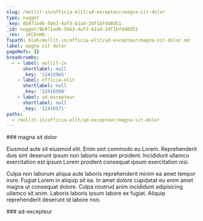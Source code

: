 ```yaml
---
slug: /mollit-in/officia-elit/ad-excepteur/magna-sit-dolor
type: nugget
_key: 8b971ad6-5b63-4af3-b1ad-2df1bfdd8d51
_id: nugget/8b971ad6-5b63-4af3-b1ad-2df1bfdd8d51
_rev: _iKCEoHO--_
fspath: blah/mollit-in/officia-elit/ad-excepteur/magna-sit-dolor.md
label: magna sit dolor
pageRefs: {}
breadcrumbs:
  - - label: mollit-in
      shortlabel: null
      _key: '12415965'
    - label: officia-elit
      shortlabel: null
      _key: '12416568'
    - label: ad-excepteur
      shortlabel: null
      _key: '12416571'
paths:
  - /mollit-in/officia-elit/ad-excepteur/magna-sit-dolor
---
```


<NuggetArea>
<Nugget slug="/mollit-in/officia-elit/ad-excepteur/magna-sit-dolor" type="nugget" _key="8b971ad6-5b63-4af3-b1ad-2df1bfdd8d51" _id="nugget/8b971ad6-5b63-4af3-b1ad-2df1bfdd8d51" _rev="_iKCEoHO--_" fspath="blah/mollit-in/officia-elit/ad-excepteur/magna-sit-dolor.md" label="magna sit dolor" paths="/mollit-in/officia-elit/ad-excepteur/magna-sit-dolor">
<NuggetBody>
### magna sit dolor

Eiusmod aute sit eiusmod elit. Enim sint commodo eu Lorem. Reprehenderit duis sint deserunt ipsum non laboris veniam proident. Incididunt ullamco exercitation est ipsum Lorem proident consequat ipsum exercitation nisi.

Culpa non laborum aliqua aute laboris reprehenderit minim ea amet tempor irure. Fugiat Lorem in aliquip sit ea. In amet dolore cupidatat eu enim amet magna ut consequat dolore. Culpa nostrud anim incididunt adipisicing ullamco sit anim. Laboris laboris ipsum labore ex fugiat. Aliquip reprehenderit deserunt id labore non.

</NuggetBody>
<Breadcrumbs>
<Crumbs>
<Crumb _key="12415965" label="mollit-in" /><Crumb _key="12416568" label="officia-elit" /><Crumb _key="12416571" label="ad-excepteur" />
</Crumbs>
</Breadcrumbs>
</Nugget>

<NuggetsInbound>
</NuggetsInbound>
<NuggetsOutbound>
</NuggetsOutbound>
</NuggetArea>
<PassagesInbound>
<Passage direction="inbound" type="passage" _key="12416571" _id="passage/12416571" _rev="_iKCEoHO---" label="ad-excepteur" passage="ad-excepteur" fspath="blah/mollit-in/officia-elit/ad-excepteur" paths="/mollit-in/officia-elit/ad-excepteur" slug="/mollit-in/officia-elit/ad-excepteur">
<NuggetBody>
### ad-excepteur

</NuggetBody>
<Breadcrumbs>
<Crumbs>
<Crumb _key="12415965" label="mollit-in" /><Crumb _key="12416568" label="officia-elit" />
</Crumbs>
</Breadcrumbs>
</Passage>

</PassagesInbound>
<PassagesOutbound>
</PassagesOutbound>